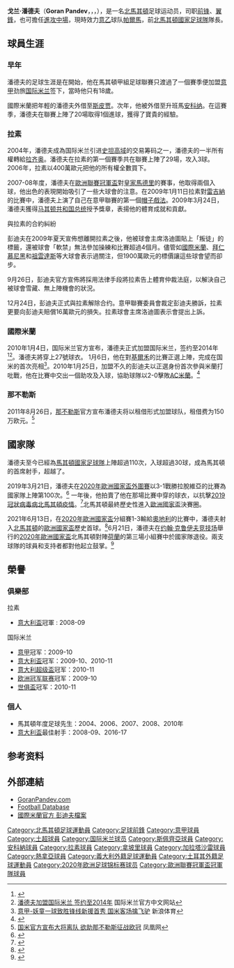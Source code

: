 {{noteta
|G1=Football
|G2=意甲
|G3=UEFA
|T=zh-hans:戈兰·潘德夫;zh-hk:戈蘭·彭迪夫;zh-tw:戈蘭·潘德夫;
|1=zh-hans:潘德夫;zh-hk:彭迪夫;zh-tw:潘德夫;
|2=zh-hans:斯坦科维奇;zh-hk:史坦高域;zh-tw:斯坦科維奇;
|3=zh-hans:斯佩齐亚;zh-hk:史柏斯亞;zh-tw:斯佩齊亞;
|4=zh-hans:加拉塔萨雷;zh-hk:加拉塔沙雷;zh-tw:加拉塔薩雷;
}}
{{Infobox Football biography
|          playername = 戈兰·潘德夫<br>''Goran Pandev''
| image               = Goran Pandev.JPG
| image_size          = 240
|            fullname = 戈兰·潘德夫
|     englishfullname = Goran Pandev<br/>Горан Пандев
|         dateofbirth = {{birth date and age|1983|7|27}}
|         cityofbirth = [[斯特魯米察|斯特魯米察]]
|      countryofbirth = {{MKD}}
|              height = {{height|m=1.84}}
|            position = [[前鋒_(足球)|前锋]]、[[中場|翼鋒]]、[[中場|進攻中場]]
|         currentclub =  [[帕爾馬足球會|帕爾馬]]  
|          clubnumber = 27
| years1   = 2000–2001 | clubs1   = [[FK_Belasica|Belasica]]                        | caps1  = 18  | goals1  = 6
| years2   = 2001–2004 | clubs2   = [[国际米兰|国际米兰]]                | caps2  = 0   | goals2  = 0
| years3   = 2002–2003 | clubs3   = → [[斯佩齊亞足球俱樂部|史柏斯亞]] (外借)                  | caps3  = 22  | goals3  = 4 
| years4   = 2003–2004 | clubs4   = → [[安科納足球俱樂部|安科纳]] (外借)            | caps4  = 20  | goals4  = 1  
| years5   = 2004–2009 | clubs5   = [[拉齐奥足球俱乐部|拉齐奥]]                        | caps5  = 159 | goals5  = 48
| years6   = 2009–2012 | clubs6   = [[国际米兰|国际米兰]]               | caps6  = 47  | goals6  = 5
| years7   = 2011–2012 | clubs7   = → [[拿坡里足球會|拿坡里]] (外借)               | caps7  = 30  | goals7  = 6
| years8   = 2012–2014 | clubs8   = [[拿坡里足球會|拿坡里]]                        | caps8  = 62  | goals8  = 13
| years9   = 2014–2015 | clubs9   = [[加拉塔沙雷體育會|加拉塔沙雷]]     | caps9  = 4   | goals9  = 0 
| years10  = 2015–2022 | clubs10   = [[热那亚板球与足球俱乐部|热那亚]]                         | caps10 = 176  | goals10 = 28  
| years11  = 2022–    | clubs11   = [[帕爾馬足球會|帕爾馬]]                         | caps11 = 1  | goals11 = 0
| nationalyears1 = 2001–2021  | nationalteam1   = {{fb|MKD}} | nationalcaps1  = 122 | nationalgoals1  = 38
| pcupdate = 2022年2月5日 
| ntupdate = 2021年6月21日
}}

'''戈兰·潘德夫'''（'''Goran Pandev'''，{{lang-mk|'''Горан Пандев'''}}，{{audio-IPA|Mk-Goran Pandev.ogg|[ˈɡɔran ˈpandɛf]}}，{{bd|1983年|7月27日|catidx=Pandev, Goran}}），是一名[[北馬其頓|北馬其頓]]足球运动员，司职[[前鋒_(足球)|前锋]]、[[中場|翼鋒]]，也可擔任[[中場|進攻中場]]，現時效力[[意乙|意乙]]球队[[帕爾馬足球會|帕爾馬]]，前[[北馬其頓國家足球隊|北馬其頓國家足球隊]]隊長。

==球員生涯==
===早年===
潘德夫的足球生涯是在{{tsl|en|FK Belasica||贝拉西卡}}開始，他在馬其頓甲組足球聯賽只渡過了一個賽季便加盟[[意甲|意甲]]劲旅[[国际米兰|国际米兰]]签下，當時他只有18歲。

國際米蘭把年輕的潘德夫外借至[[斯佩齊亞足球俱樂部|斯皮贾]]。次年，他被外借至升班馬[[安科納足球俱樂部|安科纳]]。在這賽季，潘德夫在聯賽上陣了20場取得1個進球，獲得了寶貴的經驗。

===拉素===
2004年，潘德夫成為国际米兰引进[[德扬·斯坦科维奇|史坦高域]]的交易筹码之一，潘德夫的一半所有權轉給[[拉齐奥足球俱乐部|拉齐奥]]。潘德夫在拉素的第一個賽季共在聯賽上陣了29場，攻入3球。2006年，拉素以400萬歐元把他的所有權全數買下。

2007-08年度，潘德夫在[[欧洲冠军联赛|歐洲聯賽冠軍盃]]對[[皇家馬德里|皇家馬德里]]的賽事，他取得兩個入球，他出色的表現開始吸引了一些大球會的注意。在2009年1月11日拉素對[[雷吉納足球俱樂部|雷吉納]]的比賽中，潘德夫上演了自己在意甲聯賽的第一個[[帽子戲法|帽子戲法]]。2009年3月24日，潘德夫獲得[[马其顿共和国总统|马其顿共和国总统]]授予獎章，表揚他的體育成就和貢獻。

;與拉素的合約糾紛
彭迪夫在2009年夏天宣佈想離開拉素之後，他被球會主席洛迪圖貼上「叛徒」的標籤，還被球會「軟禁」無法參加操練和比賽超過4個月。儘管如[[國際米蘭|國際米蘭]]、[[拜仁慕尼黑|拜仁慕尼黑]]和[[祖雲達斯|祖雲達斯]]等大球會表示過關注，但1900萬歐元的標價讓這些球會望而卻步。

9月26日，彭迪夫官方宣佈將採用法律手段將拉素告上體育仲裁法庭，以解決自己被球會雪藏、無上陣機會的狀況。

12月24日，彭迪夫正式與拉素解除合约。意甲聯賽委員會裁定彭迪夫勝訴，拉素更要向彭迪夫賠償16萬歐元的損失。拉素球會主席洛迪圖表示會提出上訴。

===國際米蘭===
2010年1月4日，国际米兰官方宣布，潘德夫正式加盟国际米兰，签约至2014年<ref>{{cite news|url=http://www.goal.com/en/news/11/transfer-zone/2010/01/04/1724431/goran-pandev-signs-five-year-inter-contract-report|title=Goran Pandev signs a contract with Inter until 30 June 2014 - Report|accessdate=2010-01-07|archive-date=2019-06-29|archive-url=https://web.archive.org/web/20190629020805/https://www.goal.com/en/news/11/transfer-zone/2010/01/04/1724431/goran-pandev-signs-five-year-inter-contract-report|dead-url=no}}</ref><ref>[http://inter.sina.com.cn/news/2010-01-04/205010356.html 潘德夫加盟国际米兰 签约至2014年] {{Wayback|url=http://inter.sina.com.cn/news/2010-01-04/205010356.html |date=20190612050437 }} 国际米兰官方中文网站</ref>。潘德夫將穿上27號球衣。 1月6日，他在對[[切沃足球俱乐部|基爾禾]]的比賽正選上陣，完成在国米的首次亮相<ref>[http://sports.sina.com.cn/g/2010-01-06/20224777550.shtml 意甲-妖童一球致胜锋线新援首秀 国米客场擒飞驴] {{Wayback|url=http://sports.sina.com.cn/g/2010-01-06/20224777550.shtml |date=20190609170031 }} 新浪体育</ref>。2010年1月25日，加盟不久的彭迪夫以正選身份首次參與米蘭打吡戰，他在比賽中交出一個助攻及入球，協助球隊以2-0擊敗[[AC米蘭|AC米蘭]]。<ref>{{Cite web |url=http://www.goal.com/en-india/news/2176/serie-a/2010/01/25/1759787/inter-2-0-milan-prince-and-pandev-seal-scudetto-showdown |title=Inter 2-0 Milan: Prince And Pandev Seal Scudetto Showdown |access-date=2010-01-26 |archive-date=2019-06-06 |archive-url=https://web.archive.org/web/20190606094831/https://www.goal.com/en-india/news/2176/serie-a/2010/01/25/1759787/inter-2-0-milan-prince-and-pandev-seal-scudetto-showdown |dead-url=no }}</ref>

===那不勒斯===
2011年8月26日，[[那不勒斯足球俱乐部|那不勒斯]]官方宣布潘德夫将以租借形式加盟球队，租借费为150万欧元。<ref>[http://news.ifeng.com/sports/gjzq/yj/detail_2011_08/27/8724869_0.shtml 国米官方宣布大将离队 欲助那不勒斯征战欧冠] {{Wayback|url=http://news.ifeng.com/sports/gjzq/yj/detail_2011_08/27/8724869_0.shtml |date=20111220024019 }} 凤凰网</ref>

==國家隊==
潘德夫至今已經為[[馬其頓國家足球隊|馬其頓國家足球隊]]上陣超過110次，入球超過30球，成為馬其頓的首席射手，超越了{{tsl|en|Ǵorǵi Hristov||赫里斯托夫}}。

2019年3月21日，潘德夫在[[2020年歐洲國家盃外圍賽|2020年歐洲國家盃外圍賽]]以3-1戰勝拉脫維亞的比賽為國家隊上陣第100次。<ref>{{Cite web |url=https://www.uefa.com/european-qualifiers/match/2026022--north-macedonia-vs-latvia/ |title="North Macedonia 3–1 Latvia" |access-date=2020-10-15 |archive-date=2020-11-12 |archive-url=https://web.archive.org/web/20201112005048/https://www.uefa.com/european-qualifiers/match/2026022--north-macedonia-vs-latvia/ |dead-url=no }}</ref>
一年後，他拍賣了他在那場比賽中穿的球衣，以抗擊[[2019冠狀病毒病北馬其頓疫情|2019冠狀病毒病北馬其頓疫情]]。<ref>{{Cite web |url=https://english.republika.mk/sport/goran-pandev-donates-the-jersey-he-wore-in-his-100th-game-for-macedonia-to-help-fight-the-coronavirus/ |title=Goran Pandev donates the jersey he wore in his 100th game for Macedonia to help fight the coronavirus |access-date=2020-10-15 |archive-date=2021-03-15 |archive-url=https://web.archive.org/web/20210315105639/https://english.republika.mk/sport/goran-pandev-donates-the-jersey-he-wore-in-his-100th-game-for-macedonia-to-help-fight-the-coronavirus/ |dead-url=no }}</ref>北馬其頓最終歷史性進入[[2020年歐洲國家盃|歐洲國家盃]]決賽圈。

2021年6月13日，在[[2020年歐洲國家盃|2020年歐洲國家盃]]分組賽1-3輸給[[奧地利國家足球隊|奧地利]]的比賽中，潘德夫射入[[北馬其頓國家足球隊|北馬其頓]]的[[歐洲國家盃|歐洲國家盃]]歷史首球。<ref>{{Cite web|title=Στα ίσα με Πάντεφ η Βόρεια Μακεδονία: Δεύτερος γηραιότερος σκόρερ στην ιστορία του Euro!|trans-title=North Macedonia equalized with Pandev: 2nd oldest scorer in the history of Euro!|language=el|url=https://www.sport-fm.gr/article/podosfairo/highlights/austria-boreia-makedonia-to-1-0-me-ton-37xrono-padef/4184554|website=www.sport-fm.gr|date=13 June 2021|access-date=13 June 2021|archive-date=2021-06-13|archive-url=https://web.archive.org/web/20210613180817/https://www.sport-fm.gr/article/podosfairo/highlights/austria-boreia-makedonia-to-1-0-me-ton-37xrono-padef/4184554|dead-url=no}}</ref>6月21日，潘德夫在[[约翰·克鲁伊夫竞技场|约翰·克鲁伊夫竞技场]]舉行的[[2020年歐洲國家盃|2020年歐洲國家盃]]北馬其頓對陣[[荷蘭國家足球隊|荷蘭]]的第三場小組賽中於國家隊退役。兩支球隊的球員和支持者都對他起立鼓掌。<ref>{{cite web|url=https://www.marca.com/claro-mx/futbol-internacional/eurocopa/2021/06/21/60d0c25722601db4508b4596.html|title=Goran Pandev se despide de la Selección de Macedonia del Norte|publisher=MARCA|date=2021-06-21|access-date=2021-06-21|archive-date=2021-06-28|archive-url=https://web.archive.org/web/20210628145400/https://www.marca.com/claro-mx/futbol-internacional/eurocopa/2021/06/21/60d0c25722601db4508b4596.html|dead-url=no}}</ref>

==榮譽==
===俱樂部===
;拉素
* [[意大利盃|意大利盃]]冠軍 : 2008-09

;国际米兰
*[[意大利足球甲级联赛|意甲]]冠军：2009-10
*[[意大利盃|意大利盃]]冠军：2009-10、2010-11
*[[意大利超级盃|意大利超级盃]]冠军：2010-11
*[[欧洲冠军联赛|欧洲冠军联赛]]冠军：2009-10
*[[国际足联世界俱乐部盃|世俱盃]]冠军：2010-11

===個人===
*馬其頓年度足球先生：2004、2006、2007、2008、2010年
*[[意大利盃|意大利盃]]最佳射手：2008-09、2016-17

==参考资料==
<div class="references-small">
<references />
</div>

==外部連結==
* [https://web.archive.org/web/20070912141538/http://www.goranpandev.com/index.htm  GoranPandev.com]
* [http://footballdatabase.com/index.php?page=player&Id=6402&pn=Goran_Pandev Football Database] {{Wayback|url=http://footballdatabase.com/index.php?page=player&Id=6402&pn=Goran_Pandev |date=20190629092558 }}
* [http://www.inter.it/aas/squadra/player1?codgioc=G0859&L=it&stagione=2009/10 國際米蘭官方 彭迪夫檔案] {{Wayback|url=http://www.inter.it/aas/squadra/player1?codgioc=G0859&L=it&stagione=2009%2F10 |date=20110812203512 }}

{{帕爾馬球員名單}}
{{2020年欧洲足球锦标赛北马其顿参赛名单}}

{{DEFAULTSORT:Pandev, Goran}}
[[Category:北馬其頓足球運動員|Category:北馬其頓足球運動員]]
[[Category:足球前鋒|Category:足球前鋒]]
[[Category:意甲球員|Category:意甲球員]]
[[Category:土超球員|Category:土超球員]]
[[Category:国际米兰球员|Category:国际米兰球员]]
[[Category:斯佩齊亞球員|Category:斯佩齊亞球員]]
[[Category:安科納球員|Category:安科納球員]]
[[Category:拉素球員|Category:拉素球員]]
[[Category:拿坡里球員|Category:拿坡里球員]]
[[Category:加拉塔沙雷球員|Category:加拉塔沙雷球員]]
[[Category:熱拿亞球員|Category:熱拿亞球員]]
[[Category:義大利外籍足球運動員|Category:義大利外籍足球運動員]]
[[Category:土耳其外籍足球運動員|Category:土耳其外籍足球運動員]]
[[Category:2020年欧洲足球锦标赛球员|Category:2020年欧洲足球锦标赛球员]]
[[Category:歐洲聯賽冠軍盃冠軍隊球員|Category:歐洲聯賽冠軍盃冠軍隊球員]]